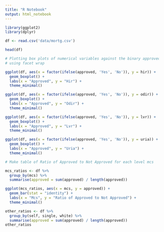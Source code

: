 ```yaml
---
title: "R Notebook"
output: html_notebook
---
```


```r
library(ggplot2)
library(dplyr)

df <- read.csv('data/mortg.csv')

head(df)
```
```r
# Plotting box plots of numerical variables against the binary approved
# using facet wrap
```

```r
ggplot(df, aes(x = factor(ifelse(approved, 'Yes', 'No')), y = hir)) +
  geom_boxplot() +
  labs(x = "Approved", y = "Hir") +
  theme_minimal()

ggplot(df, aes(x = factor(ifelse(approved, 'Yes', 'No')), y = odir)) +
  geom_boxplot() +
  labs(x = "Approved", y = "Odir") +
  theme_minimal()

ggplot(df, aes(x = factor(ifelse(approved, 'Yes', 'No')), y = lvr)) +
  geom_boxplot() +
  labs(x = "Approved", y = "Lvr") +
  theme_minimal()

ggplot(df, aes(x = factor(ifelse(approved, 'Yes', 'No')), y = uria)) +
  geom_boxplot() +
  labs(x = "Approved", y = "Uria") +
  theme_minimal()
```

```r
# Make table of Ratio of Approved to Not Approved for each level mcs

mcs_ratios <- df %>%
  group_by(mcs) %>%
  summarise(approved = sum(approved) / length(approved))

ggplot(mcs_ratios, aes(x = mcs, y = approved)) +
  geom_bar(stat = "identity") +
  labs(x = "Mcs", y = "Ratio of Approved to Not Approved") +
  theme_minimal()
```

```r
other_ratios <- df %>%
  group_by(self, single, white) %>%
  summarise(approved = sum(approved) / length(approved))
other_ratios
```




